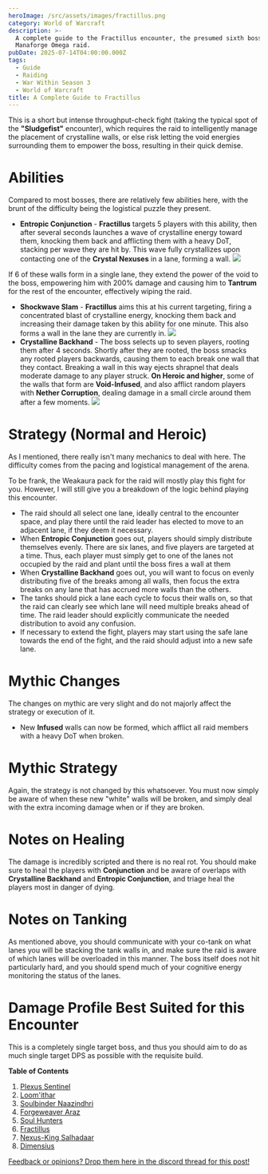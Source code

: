 ```yaml
---
heroImage: /src/assets/images/fractillus.png
category: World of Warcraft
description: >-
  A complete guide to the Fractillus encounter, the presumed sixth boss of the
  Manaforge Omega raid.
pubDate: 2025-07-14T04:00:00.000Z
tags:
  - Guide
  - Raiding
  - War Within Season 3
  - World of Warcraft
title: A Complete Guide to Fractillus
---
```


This is a short but intense throughput-check fight (taking the typical spot of the **"Sludgefist"** encounter), which requires the raid to intelligently manage the placement of crystalline walls, or else risk letting the void energies surrounding them to empower the boss, resulting in their quick demise.

# Abilities

Compared to most bosses, there are relatively few abilities here, with the brunt of the difficulty being the logistical puzzle they present.

* **Entropic Conjunction** - **Fractillus** targets 5 players with this ability, then after several seconds launches a wave of crystalline energy toward them, knocking them back and afflicting them with a heavy DoT, stacking per wave they are hit by.  This wave fully crystallizes upon contacting one of the **Crystal Nexuses** in a lane, forming a wall. <img src="https://s3.us-east-1.amazonaws.com/cdn.shawnzhome.com/shawnzhome/videos/MO/fractillus/entropiconjunction.webp" />

If 6 of these walls form in a single lane, they extend the power of the void to the boss, empowering him with 200% damage and causing him to **Tantrum** for the rest of the encounter, effectively wiping the raid.

* **Shockwave Slam** - **Fractillus** aims this at his current targeting, firing a concentrated blast of crystalline energy, knocking them back and increasing their damage taken by this ability for one minute. This also forms a wall in the lane they are currently in. <img src="https://s3.us-east-1.amazonaws.com/cdn.shawnzhome.com/shawnzhome/videos/MO/fractillus/shockwaveslam.webp" />
* **Crystalline Backhand** - The boss selects up to seven players, rooting them after 4 seconds. Shortly after they are rooted, the boss smacks any rooted players  backwards, causing them to each break one wall that they contact. Breaking a wall in this way ejects shrapnel that deals moderate damage to any player struck.  **On Heroic and higher**, some of the walls that form are **Void-Infused**, and also afflict random players with **Nether Corruption**, dealing damage in a small circle around them after a few moments. <img src="https://s3.us-east-1.amazonaws.com/cdn.shawnzhome.com/shawnzhome/videos/MO/fractillus/crystallinebackhand.webp" />

# Strategy (Normal and Heroic)

As I mentioned, there really isn't many mechanics to deal with here. The difficulty comes from the pacing and logistical management of the arena.

To be frank, the Weakaura pack for the raid will mostly play this fight for you. However, I will still give you a breakdown of the logic behind playing this encounter.

* The raid should all select one lane, ideally central to the encounter space, and play there until the raid leader has elected to move to an adjacent lane, if they deem it necessary.
* When **Entropic Conjunction** goes out, players should simply distribute themselves evenly. There are six lanes, and five players are targeted at a time. Thus, each player must simply get to one of the lanes not occupied by the raid and plant until the boss fires a wall at them
* When **Crystalline Backhand** goes out, you will want to focus on evenly distributing five of the breaks among all walls, then focus the extra breaks on any lane that has accrued more walls than the others.
* The tanks should pick a lane each cycle to focus their walls on, so that the raid can clearly see which lane will need multiple breaks ahead of time. The raid leader should explicitly communicate the needed distribution to avoid any confusion.
* If necessary to extend the fight, players may start using the safe lane towards the end of the fight, and the raid should adjust into a new safe lane.

# Mythic Changes

The changes on mythic are very slight and do not majorly affect the strategy or execution of it.

* New **Infused** walls can now be formed, which afflict all raid members with a heavy DoT when broken.

# Mythic Strategy

Again, the strategy is not changed by this whatsoever. You must now simply be aware of when these new "white" walls will be broken, and simply deal with the extra incoming damage when or if they are broken.

# Notes on Healing

The damage is incredibly scripted and there is no real rot. You should make sure to heal the players with **Conjunction** and be aware of overlaps with **Crystalline Backhand** and **Entropic Conjunction**, and triage heal the players most in danger of dying.  

# Notes on Tanking

As mentioned above, you should communicate with your co-tank on what lanes you will be stacking the tank walls in, and make sure the raid is aware of which lanes will be overloaded in this manner. The boss itself does not hit particularly hard, and you should spend much of your cognitive energy monitoring the status of the lanes.

# Damage Profile Best Suited for this Encounter

This is a completely single target boss, and thus you should aim to do as much single target DPS as possible with the requisite build.

**Table of Contents**

1. <a href="https://www.shawnzhome.com/post/a-complete-guide-to-the-plexus-sentinel/">Plexus Sentinel</a>
2. <a href="https://www.shawnzhome.com/post/a-complete-guide-to-loomithar/">Loom'ithar</a>
3. <a href="https://www.shawnzhome.com/post/a-complete-guide-to-soulbinder-naazindhri/">Soulbinder Naazindhri</a>
4. <a href="https://www.shawnzhome.com/post/a-complete-guide-to-forgweaver-araz/">Forgeweaver Araz</a>
5. <a href="https://www.shawnzhome.com/post/a-complete-guide-to-the-soul-hunters/">Soul Hunters</a>
6. <a href="https://www.shawnzhome.com/post/a-complete-guide-to-fractillus/">Fractillus</a>
7. <a href="https://www.shawnzhome.com/post/a-complete-guide-to-the-nexus-king-salhadaar/">Nexus-King Salhadaar</a>
8. <a href="https://www.shawnzhome.com/post/a-complete-guide-to-dimensius/">Dimensius</a>

<a href="https://discord.com/channels/1353297912754602097/1394425259234693221">Feedback or opinions? Drop them here in the discord thread for this post!</a>